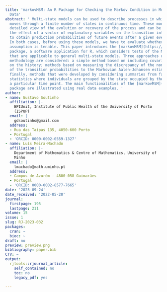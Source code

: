 ```yaml
---
title: 'markovMSM: An R Package for Checking the Markov Condition in Multi-State Survival
  Data'
abstract: ' Multi-state models can be used to describe processes in which an individual
  moves through a finite number of states in continuous time. These models allow a
  detailed view of the evolution or recovery of the process and can be used to study
  the effect of a vector of explanatory variables on the transition intensities or
  to obtain prediction probabilities of future events after a given event history.
  In both cases, before using these models, we have to evaluate whether the Markov
  assumption is tenable. This paper introduces the [markovMSM](https://CRAN.R-project.org/package=markovMSM)
  package, a software application for R, which considers tests of the Markov assumption
  that are applicable to general multi-state models. Three approaches using existing
  methodology are considered: a simple method based on including covariates depending
  on the history; methods based on measuring the discrepancy of the non-Markov estimators
  of the transition probabilities to the Markovian Aalen-Johansen estimators; and,
  finally, methods that were developed by considering summaries from families of log-rank
  statistics where individuals are grouped by the state occupied by the process at
  a particular time point. The main functionalities of the [markovMSM](https://CRAN.R-project.org/package=markovMSM)
  package are illustrated using real data examples. '
author:
- name: Gustavo Soutinho
  affiliation: |-
    EPIUnit, Institute of Public Health of the University of Porto
    (ISPUP)
  email: |
    gdsoutinho@gmail.com
  address:
  - Rua das Taipas 135, 4050-600 Porto
  - Portugal
  - 'ORCID: 0000-0002-0559-1327'
- name: Luís Meira-Machado
  affiliation: |-
    Department of Mathematics & Centre of Mathematics, University of
    Minho
  email: |
    lmachado@math.uminho.pt
  address:
  - Campus de Azurém - 4800-058 Guimarães
  - Portugal
  - 'ORCID: 0000-0002-8577-7665'
date: '2023-09-24'
date_received: '2022-05-20'
journal:
  firstpage: 195
  lastpage: 211
volume: 15
issue: 1
slug: RJ-2023-032
packages:
  cran: ~
  bioc: ~
draft: no
preview: preview.png
bibliography: paper.bib
CTV: ~
output:
  rjtools::rjournal_article:
    self_contained: no
    toc: no
    legacy_pdf: yes

---
```

